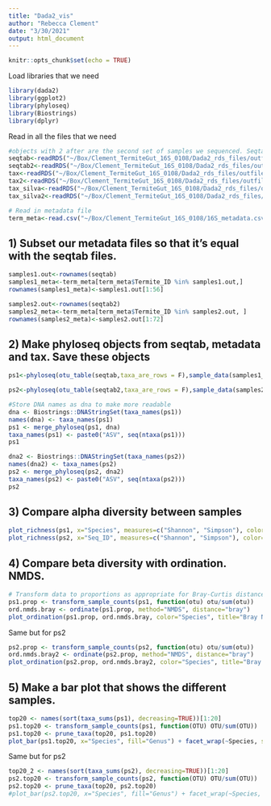 ```yaml
---
title: "Dada2_vis"
author: "Rebecca Clement"
date: "3/30/2021"
output: html_document
---
```


```r
knitr::opts_chunk$set(echo = TRUE)
```

Load libraries that we need
```r
library(dada2)
library(ggplot2)
library(phyloseq)
library(Biostrings)
library(dplyr)
```
Read in all the files that we need
```r
#objects with 2 after are the second set of samples we sequenced. Seqtab files have columns as DNA seqs, rows as IDs. tax files should have DNA seqs as rows and kingdom phylum class ranks as columns. 
seqtab<-readRDS("~/Box/Clement_TermiteGut_16S_0108/Dada2_rds_files/outfiles/seqtab_final.rds")
seqtab2<-readRDS("~/Box/Clement_TermiteGut_16S_0108/Dada2_rds_files/outfiles/seqtab_final2.rds")
tax<-readRDS("~/Box/Clement_TermiteGut_16S_0108/Dada2_rds_files/outfiles/tax_final.rds") # Need to go back and fix this file. It is showing bad stuff.
tax2<-readRDS("~/Box/Clement_TermiteGut_16S_0108/Dada2_rds_files/outfiles/tax_final2.rds") # This one hasn't finished running yet. Caroline will upload to BOX when it does
tax_silva<-readRDS("~/Box/Clement_TermiteGut_16S_0108/Dada2_rds_files/outfiles/tax_silva.rds")
tax_silva2<-readRDS("~/Box/Clement_TermiteGut_16S_0108/Dada2_rds_files/outfiles/tax_silva2.rds")

# Read in metadata file
term_meta<-read.csv("~/Box/Clement_TermiteGut_16S_0108/16S_metadata.csv")
```
## 1) Subset our metadata files so that it's equal with the seqtab files.
```r
samples1.out<-rownames(seqtab)
samples1_meta<-term_meta[term_meta$Termite_ID %in% samples1.out,]
rownames(samples1_meta)<-samples1.out[1:56]

samples2.out<-rownames(seqtab2)
samples2_meta<-term_meta[term_meta$Termite_ID %in% samples2.out, ]
rownames(samples2_meta)<-samples2.out[1:72]
```

## 2) Make phyloseq objects from seqtab, metadata and tax. Save these objects
```r
ps1<-phyloseq(otu_table(seqtab,taxa_are_rows = F),sample_data(samples1_meta),tax_table(tax_silva))

ps2<-phyloseq(otu_table(seqtab2,taxa_are_rows = F),sample_data(samples2_meta),tax_table(tax_silva2)) # Can't run this yet. Wait until Caroline adds thing.

#Store DNA names as dna to make more readable
dna <- Biostrings::DNAStringSet(taxa_names(ps1))
names(dna) <- taxa_names(ps1)
ps1 <- merge_phyloseq(ps1, dna)
taxa_names(ps1) <- paste0("ASV", seq(ntaxa(ps1)))
ps1

dna2 <- Biostrings::DNAStringSet(taxa_names(ps2))
names(dna2) <- taxa_names(ps2)
ps2 <- merge_phyloseq(ps2, dna2)
taxa_names(ps2) <- paste0("ASV", seq(ntaxa(ps2)))
ps2

```

## 3) Compare alpha diversity between samples
```r
plot_richness(ps1, x="Species", measures=c("Shannon", "Simpson"), color="Site")
plot_richness(ps2, x="Seq_ID", measures=c("Shannon", "Simpson"), color="Site")
```

## 4) Compare beta diversity with ordination. NMDS.
```r
# Transform data to proportions as appropriate for Bray-Curtis distances
ps1.prop <- transform_sample_counts(ps1, function(otu) otu/sum(otu))
ord.nmds.bray <- ordinate(ps1.prop, method="NMDS", distance="bray")
plot_ordination(ps1.prop, ord.nmds.bray, color="Species", title="Bray NMDS")

```
Same but for ps2
```r
ps2.prop <- transform_sample_counts(ps2, function(otu) otu/sum(otu))
ord.nmds.bray2 <- ordinate(ps2.prop, method="NMDS", distance="bray")
plot_ordination(ps2.prop, ord.nmds.bray2, color="Species", title="Bray NMDS")
```

## 5) Make a bar plot that shows the different samples.

```r
top20 <- names(sort(taxa_sums(ps1), decreasing=TRUE))[1:20]
ps1.top20 <- transform_sample_counts(ps1, function(OTU) OTU/sum(OTU))
ps1.top20 <- prune_taxa(top20, ps1.top20)
plot_bar(ps1.top20, x="Species", fill="Genus") + facet_wrap(~Species, scales="free_x")
```
Same but for ps2
```r
top20_2 <- names(sort(taxa_sums(ps2), decreasing=TRUE))[1:20]
ps2.top20 <- transform_sample_counts(ps2, function(OTU) OTU/sum(OTU))
ps2.top20 <- prune_taxa(top20, ps2.top20)
#plot_bar(ps2.top20, x="Species", fill="Genus") + facet_wrap(~Species, scales="free_x")
```

